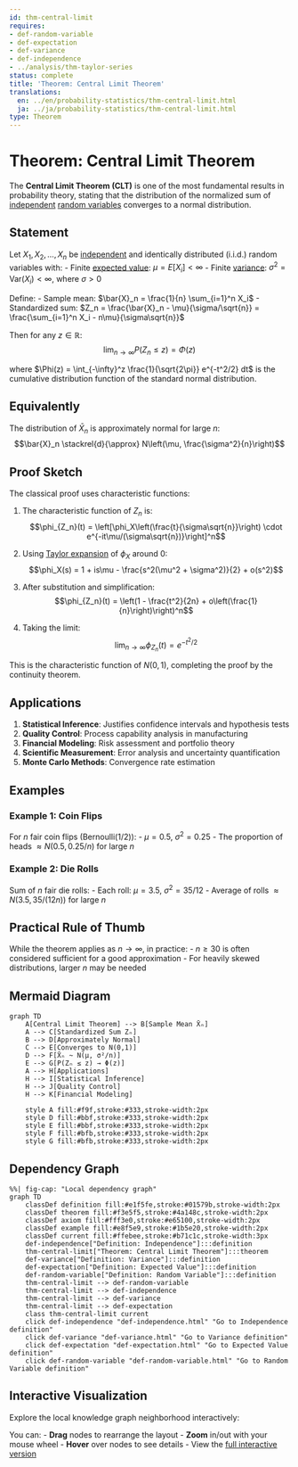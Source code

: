 ```yaml
---
id: thm-central-limit
requires:
- def-random-variable
- def-expectation
- def-variance
- def-independence
- ../analysis/thm-taylor-series
status: complete
title: 'Theorem: Central Limit Theorem'
translations:
  en: ../en/probability-statistics/thm-central-limit.html
  ja: ../ja/probability-statistics/thm-central-limit.html
type: Theorem
---
```


# Theorem: Central Limit Theorem {#thm-central-limit}

The **Central Limit Theorem (CLT)** is one of the most fundamental results in probability theory, stating that the distribution of the normalized sum of [independent](def-independence.qmd) [random variables](def-random-variable.qmd) converges to a normal distribution.

## Statement

Let $X_1, X_2, \ldots, X_n$ be [independent](def-independence.qmd) and identically distributed (i.i.d.) random variables with:
- Finite [expected value](def-expectation.qmd): $\mu = E[X_i] < \infty$
- Finite [variance](def-variance.qmd): $\sigma^2 = \text{Var}(X_i) < \infty$, where $\sigma > 0$

Define:
- Sample mean: $\bar{X}_n = \frac{1}{n} \sum_{i=1}^n X_i$
- Standardized sum: $Z_n = \frac{\bar{X}_n - \mu}{\sigma/\sqrt{n}} = \frac{\sum_{i=1}^n X_i - n\mu}{\sigma\sqrt{n}}$

Then for any $z \in \mathbb{R}$:
$$\lim_{n \to \infty} P(Z_n \leq z) = \Phi(z)$$

where $\Phi(z) = \int_{-\infty}^z \frac{1}{\sqrt{2\pi}} e^{-t^2/2} dt$ is the cumulative distribution function of the standard normal distribution.

## Equivalently

The distribution of $\bar{X}_n$ is approximately normal for large $n$:
$$\bar{X}_n \stackrel{d}{\approx} N\left(\mu, \frac{\sigma^2}{n}\right)$$

## Proof Sketch

The classical proof uses characteristic functions:

1. The characteristic function of $Z_n$ is:
   $$\phi_{Z_n}(t) = \left[\phi_X\left(\frac{t}{\sigma\sqrt{n}}\right) \cdot e^{-it\mu/(\sigma\sqrt{n})}\right]^n$$

2. Using [Taylor expansion](../analysis/thm-taylor-series.qmd) of $\phi_X$ around 0:
   $$\phi_X(s) = 1 + is\mu - \frac{s^2(\mu^2 + \sigma^2)}{2} + o(s^2)$$

3. After substitution and simplification:
   $$\phi_{Z_n}(t) = \left(1 - \frac{t^2}{2n} + o\left(\frac{1}{n}\right)\right)^n$$

4. Taking the limit:
   $$\lim_{n \to \infty} \phi_{Z_n}(t) = e^{-t^2/2}$$

This is the characteristic function of $N(0,1)$, completing the proof by the continuity theorem.

## Applications

1. **Statistical Inference**: Justifies confidence intervals and hypothesis tests
2. **Quality Control**: Process capability analysis in manufacturing
3. **Financial Modeling**: Risk assessment and portfolio theory
4. **Scientific Measurement**: Error analysis and uncertainty quantification
5. **Monte Carlo Methods**: Convergence rate estimation

## Examples

### Example 1: Coin Flips
For $n$ fair coin flips (Bernoulli(1/2)):
- $\mu = 0.5$, $\sigma^2 = 0.25$
- The proportion of heads $\approx N(0.5, 0.25/n)$ for large $n$

### Example 2: Die Rolls
Sum of $n$ fair die rolls:
- Each roll: $\mu = 3.5$, $\sigma^2 = 35/12$
- Average of rolls $\approx N(3.5, 35/(12n))$ for large $n$

## Practical Rule of Thumb

While the theorem applies as $n \to \infty$, in practice:
- $n \geq 30$ is often considered sufficient for a good approximation
- For heavily skewed distributions, larger $n$ may be needed

## Mermaid Diagram

```mermaid
graph TD
    A[Central Limit Theorem] --> B[Sample Mean X̄ₙ]
    A --> C[Standardized Sum Zₙ]
    B --> D[Approximately Normal]
    C --> E[Converges to N(0,1)]
    D --> F[X̄ₙ ~ N(μ, σ²/n)]
    E --> G[P(Zₙ ≤ z) → Φ(z)]
    A --> H[Applications]
    H --> I[Statistical Inference]
    H --> J[Quality Control]
    H --> K[Financial Modeling]

    style A fill:#f9f,stroke:#333,stroke-width:2px
    style D fill:#bbf,stroke:#333,stroke-width:2px
    style E fill:#bbf,stroke:#333,stroke-width:2px
    style F fill:#bfb,stroke:#333,stroke-width:2px
    style G fill:#bfb,stroke:#333,stroke-width:2px
```

## Dependency Graph

```mermaid
%%| fig-cap: "Local dependency graph"
graph TD
    classDef definition fill:#e1f5fe,stroke:#01579b,stroke-width:2px
    classDef theorem fill:#f3e5f5,stroke:#4a148c,stroke-width:2px
    classDef axiom fill:#fff3e0,stroke:#e65100,stroke-width:2px
    classDef example fill:#e8f5e9,stroke:#1b5e20,stroke-width:2px
    classDef current fill:#ffebee,stroke:#b71c1c,stroke-width:3px
    def-independence["Definition: Independence"]:::definition
    thm-central-limit["Theorem: Central Limit Theorem"]:::theorem
    def-variance["Definition: Variance"]:::definition
    def-expectation["Definition: Expected Value"]:::definition
    def-random-variable["Definition: Random Variable"]:::definition
    thm-central-limit --> def-random-variable
    thm-central-limit --> def-independence
    thm-central-limit --> def-variance
    thm-central-limit --> def-expectation
    class thm-central-limit current
    click def-independence "def-independence.html" "Go to Independence definition"
    click def-variance "def-variance.html" "Go to Variance definition"
    click def-expectation "def-expectation.html" "Go to Expected Value definition"
    click def-random-variable "def-random-variable.html" "Go to Random Variable definition"
```

## Interactive Visualization

Explore the local knowledge graph neighborhood interactively:

::: {.graph-viz data-id="thm-central-limit" data-width="700" data-height="500"}
:::

You can:
- **Drag** nodes to rearrange the layout
- **Zoom** in/out with your mouse wheel
- **Hover** over nodes to see details
- View the [full interactive version](../../output/interactive/thm-central-limit.html){target="_blank"}
